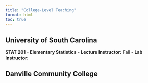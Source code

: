 ```yaml
---
title: "College-Level Teaching"
format: html
toc: true
---
```


## University of South Carolina

**STAT 201 - Elementary Statistics**
 - **Lecture Instructor:** Fall 
 - **Lab Instructor:**
 
## Danville Community College